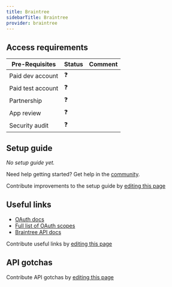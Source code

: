 ```yaml
---
title: Braintree
sidebarTitle: Braintree
provider: braintree
---
```



<Overview />
<PreBuiltTooling />
<PreBuiltUseCases />

## Access requirements
| Pre-Requisites | Status | Comment|
| - | - | - |
| Paid dev account | ❓ |  |
| Paid test account | ❓ |  |
| Partnership | ❓ | |
| App review | ❓ |  |
| Security audit | ❓ | |


## Setup guide

_No setup guide yet._

<Tip>Need help getting started? Get help in the [community](https://nango.dev/slack).</Tip>

<Note>Contribute improvements to the setup guide by [editing this page](https://github.com/nangohq/nango/tree/master/docs-v2/integrations/all/braintree.mdx)</Note>


## Useful links

-   [OAuth docs](https://developer.paypal.com/braintree/docs/guides/extend/oauth/overview)
-   [Full list of OAuth scopes](https://developer.paypal.com/braintree/docs/guides/extend/oauth/reference#resource-oriented-oauth-scopes)
-   [Braintree API docs](https://developer.paypal.com/braintree/docs/)

<Note>Contribute useful links by [editing this page](https://github.com/nangohq/nango/tree/master/docs-v2/integrations/all/braintree.mdx)</Note>

## API gotchas

<Note>Contribute API gotchas by [editing this page](https://github.com/nangohq/nango/tree/master/docs-v2/integrations/all/braintree.mdx)</Note>
